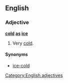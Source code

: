 ==English==

===Adjective===
'''[[cold]] [[as]] [[ice]]'''

# {{simile}} Very [[cold]].

====Synonyms====
*[[ice-cold]]

[[Category:English adjectives]]